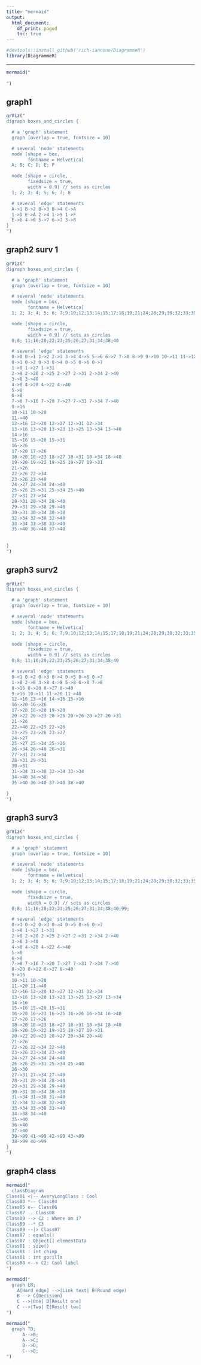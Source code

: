 ```yaml
---
title: "mermaid"
output:
  html_document:
    df_print: paged
    toc: true
---
```


```r
#devtools::install_github('rich-iannone/DiagrammeR')
library(DiagrammeR)
```

------------------------------------------------------------------------

```r
mermaid("
  
")
```
## graph1 
```r
grViz("
digraph boxes_and_circles {

  # a 'graph' statement
  graph [overlap = true, fontsize = 10]

  # several 'node' statements
  node [shape = box,
        fontname = Helvetica]
  A; B; C; D; E; F

  node [shape = circle,
        fixedsize = true,
        width = 0.9] // sets as circles
  1; 2; 3; 4; 5; 6; 7; 8

  # several 'edge' statements
  A->1 B->2 B->3 B->4 C->A
  1->D E->A 2->4 1->5 1->F
  E->6 4->6 5->7 6->7 3->8
}
")
```
## graph2 surv 1
```r
grViz("
digraph boxes_and_circles {

  # a 'graph' statement
  graph [overlap = true, fontsize = 10]

  # several 'node' statements
  node [shape = box,
        fontname = Helvetica]
  1; 2; 3; 4; 5; 6; 7;9;10;12;13;14;15;17;18;19;21;24;28;29;30;32;33;35;36;37;39;41;42;43;

  node [shape = circle,
        fixedsize = true,
        width = 0.9] // sets as circles
  0;8; 11;16;20;22;23;25;26;27;31;34;38;40

  # several 'edge' statements
  0->0 0->1 1->2 2->3 3->4 4->5 5->6 6->7 7->8 8->9 9->10 10->11 11->12 12->13 13->14 14->15 15->16 16->17 17->18 18->19 19->20 20->21 21->22 22->23 23->24 24->25 25->26 26->27 27->28 28->29 29->30 30->31 31->32 32->33 33->34 34->35 35->36 36->37 37->38 38->39 39->40 40->41 41->42 42->43
  0->1 0->2 0->3 0->4 0->5 0->6 0->7 
  1->8 1->27 1->31 
  2->8 2->20 2->25 2->27 2->31 2->34 2->40 
  3->8 3->40 
  4->8 4->20 4->22 4->40 
  5->8
  6->8 
  7->8 7->16 7->20 7->27 7->31 7->34 7->40 
  9->16 
  10->11 10->20 
  11->40 
  12->16 12->20 12->27 12->31 12->34
  13->16 13->20 13->23 13->25 13->34 13->40 
  14->16 
  15->16 15->20 15->31 
  16->26 
  17->20 17->26 
  18->20 18->23 18->27 18->31 18->34 18->40 
  19->20 19->22 19->25 19->27 19->31 
  21->26 
  22->26 22->34
  23->26 23->40 
  24->27 24->34 24->40 
  25->26 25->31 25->34 25->40 
  27->31 27->34 
  28->31 28->34 28->40 
  29->31 29->38 29->40 
  30->31 30->34 30->38 
  32->34 32->38 32->40 
  33->34 33->38 33->40 
  35->40 36->40 37->40 
  
  
}
")
```
## graph3 surv2
```r
grViz("
digraph boxes_and_circles {

  # a 'graph' statement
  graph [overlap = true, fontsize = 10]

  # several 'node' statements
  node [shape = box,
        fontname = Helvetica]
  1; 2; 3; 4; 5; 6; 7;9;10;12;13;14;15;17;18;19;21;24;28;29;30;32;33;35;36;37;39;41;42;43;

  node [shape = circle,
        fixedsize = true,
        width = 0.9] // sets as circles
  0;8; 11;16;20;22;23;25;26;27;31;34;38;40

  # several 'edge' statements
  0->1 0->2 0->3 0->4 0->5 0->6 0->7 
  1->8 2->8 3->8 4->8 5->8 6->8 7->8 
  8->16 8->20 8->27 8->40 
  9->16 10->11 11->20 11->40 
  12->16 13->16 14->16 15->16 
  16->20 16->26 
  17->20 18->20 19->20 
  20->22 20->23 20->25 20->26 20->27 20->31 
  21->26 
  22->40 22->25 22->26 
  23->25 23->26 23->27 
  24->27 
  25->27 25->34 25->26 
  26->34 26->40 26->31 
  27->31 27->34 
  28->31 29->31 
  30->31 
  31->34 31->38 32->34 33->34 
  34->40 34->38 
  35->40 36->40 37->40 38->40 
  
}
")
```

## graph3 surv3
```r
grViz("
digraph boxes_and_circles {

  # a 'graph' statement
  graph [overlap = true, fontsize = 10]

  # several 'node' statements
  node [shape = box,
        fontname = Helvetica]
  1; 2; 3; 4; 5; 6; 7;9;10;12;13;14;15;17;18;19;21;24;28;29;30;32;33;35;36;37;39;41;42;43;

  node [shape = circle,
        fixedsize = true,
        width = 0.9] // sets as circles
  0;8; 11;16;20;22;23;25;26;27;31;34;38;40;99;

  # several 'edge' statements
  0->1 0->2 0->3 0->4 0->5 0->6 0->7 
  1->8 1->27 1->31
  2->8 2->20 2->25 2->27 2->31 2->34 2->40 
  3->8 3->40 
  4->8 4->20 4->22 4->40 
  5->8 
  6->8 
  7->8 7->16 7->20 7->27 7->31 7->34 7->40 
  8->20 8->22 8->27 8->40 
  9->16 
  10->11 10->20 
  11->20 11->40 
  12->16 12->20 12->27 12->31 12->34 
  13->16 13->20 13->23 13->25 13->27 13->34 
  14->16 
  15->16 15->20 15->31 
  16->20 16->23 16->25 16->26 16->34 16->40 
  17->20 17->26 
  18->20 18->23 18->27 18->31 18->34 18->40 
  19->20 19->22 19->25 19->27 19->31 
  20->22 20->23 20->27 20->34 20->40 
  21->26 
  22->26 22->34 22->40 
  23->26 23->34 23->40 
  24->27 24->34 24->40 
  25->26 25->31 25->34 25->40 
  26->30 
  27->31 27->34 27->40 
  28->31 28->34 28->40 
  29->31 29->38 29->40 
  30->31 30->34 30->38 
  31->34 31->38 31->40 
  32->34 32->38 32->40 
  33->34 33->38 33->40 
  34->38 34->40 
  35->40 
  36->40 
  37->40 
  39->99 41->99 42->99 43->99 
  38->99 40->99 
}
")
```


## graph4 class
```r
mermaid("
  classDiagram
Class01 <|-- AveryLongClass : Cool
Class03 *-- Class04
Class05 o-- Class06
Class07 .. Class08
Class09 --> C2 : Where am i?
Class09 --* C3
Class09 --|> Class07
Class07 : equals()
Class07 : Object[] elementData
Class01 : size()
Class01 : int chimp
Class01 : int gorilla
Class08 <--> C2: Cool label
")
```

```r
mermaid("
  graph LR;
    A[Hard edge] -->|Link text| B(Round edge)
    B --> C{Decision}
    C -->|One| D[Result one]
    C -->|Two| E[Result two]
")
```

```r
mermaid("
  graph TD;
      A-->B;
      A-->C;
      B-->D;
      C-->D;
")
```

